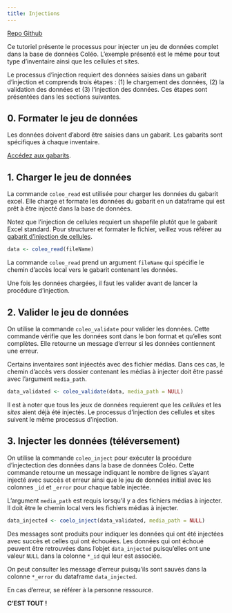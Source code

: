 ```yaml
---
title: Injections
---
```



[Repo Github](https://github.com/BiodiversiteQuebec/rcoleo/blob/master/docs/injection-donnees.md)


Ce tutoriel présente le processus pour injecter un jeu de données complet dans la base de données Coléo. L'exemple présenté est le même pour tout type d'inventaire ainsi que les cellules et sites.

Le processus d'injection requiert des données saisies dans un gabarit d'injection et comprends trois étapes : (1) le chargement des données, (2) la validation des données et (3) l'injection des données. Ces étapes sont présentées dans les sections suivantes.


## 0. Formater le jeu de données

Les données doivent d'abord être saisies dans un gabarit. Les gabarits sont spécifiques à chaque inventaire. 

[Accédez aux gabarits](gabarits/).


## 1. Charger le jeu de données

La commande `coleo_read` est utilisée pour charger les données du gabarit excel. Elle charge et formate les données du gabarit en un dataframe qui est prêt à être injecté dans la base de données.

Notez que l'injection de cellules requiert un shapefile plutôt que le gabarit Excel standard. Pour structurer et formater le fichier, veillez vous référer au [gabarit d'injection de cellules](gabarits/COLEO_cellules_template.xlsx).

```r
data <- coleo_read(fileName)
```

La commande `coleo_read` prend un argument `fileName` qui spécifie le chemin d'accès local vers le gabarit contenant les données.

Une fois les données chargées, il faut les valider avant de lancer la procédure d'injection.


## 2. Valider le jeu de données

On utilise la commande `coleo_validate` pour valider les données. Cette commande vérifie que les données sont dans le bon format et qu'elles sont complètes. Elle retourne un message d'erreur si les données contiennent une erreur.

Certains inventaires sont injéectés avec des fichier médias. Dans ces cas, le chemin d'accès vers dossier contenant les médias à injecter doit être passé avec l'argument `media_path`.

```r
data_validated <- coleo_validate(data, media_path = NULL)
```

Il est à noter que tous les jeux de données requierent que les *cellules* et les *sites* aient déjà été injectés. Le processus d'injection des cellules et sites suivent le même processus d'injection.


## 3. Injecter les données (téléversement)

On utilise la commande `coleo_inject` pour exécuter la procédure d'injectection des données dans la base de données Coléo. Cette commande retourne un message indiquant le nombre de lignes s'ayant injecté avec succès et erreur ainsi que le jeu de données initial avec les colonnes `_id` et `_error` pour chaque table injectée.

L'argument `media_path` est requis lorsqu'il y a des fichiers médias à injecter. Il doit être le chemin local vers les fichiers médias à injecter.

```r
data_injected <- coelo_inject(data_validated, media_path = NULL)
```

Des messages sont produits pour indiquer les données qui ont été injectées avec succès et celles qui ont échouées. Les données qui ont échoué peuvent être retrouvées dans l'objet `data_injected` puisqu'elles ont une valeur `NULL` dans la colonne `*_id` qui leur est associée.

On peut consulter les message d'erreur puisqu'ils sont sauvés dans la colonne `*_error` du dataframe `data_injected`.

En cas d'erreur, se référer à la personne ressource.

**C'EST TOUT !**